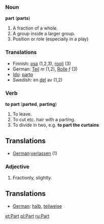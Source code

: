 ===Noun===
'''part''' ('''parts''')
#A fraction of a whole.
#A group inside a larger group.
#Position or role (especially in a play)

===Translations===
*Finnish: [[osa]] (1,2,3), [[rooli]] (3)
*German: [[Teil]] ''m'' (1,2), [[Rolle]] ''f'' (3)
*[[Ido]]: [[parto]]
*Swedish: en [[del]] av (1,2)  
===Verb===
'''to part''' ('''parted''', '''parting''')
#To leave.
#To cut etc. hair with a parting.
#To divide in two, e.g. '''to part the curtains'''

==Translations==

*[[German]]:[[verlassen]] (1)

===Adjective===

#Fractionly, slightly.

==Translations==

*[[German]]: [[halb]], [[teilweise]]

[[et:Part]]
[[pl:Part]]
[[ru:Part]]
